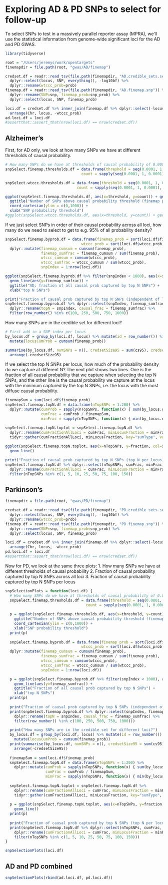 # Exploring AD & PD SNPs to select for follow-up

To select SNPs to test in a massively parallel reporter assay (MPRA), we'll use the statistical information from genome-wide significant loci for the AD and PD GWAS.

```r
library(tidyverse)

root = "/Users/jeremys/work/opentargets"
finemapdir = file.path(root, "gwas/AD/finemap")

credset.df = readr::read_tsv(file.path(finemapdir, "AD.credible_sets.set")) %>%
  dplyr::select(locus, SNP, everything(), -log10bf) %>%
  dplyr::rename(wtccc_prob=prob)
finemap.df = readr::read_tsv(file.path(finemapdir, "AD.finemap.snp")) %>%
  dplyr::rename(SNP=snp, finemap_prob=snp_prob) %>%
  dplyr::select(locus, SNP, finemap_prob)

loci.df = credset.df %>% inner_join(finemap.df %>% dplyr::select(-locus), by="SNP") %>%
  arrange(Chr, locus, -wtccc_prob)
ad.loci.df = loci.df
#assertthat::assert_that(nrow(loci.df) == nrow(credset.df))
```

## Alzheimer's

First, for AD only, we look at how many SNPs we have at different thresholds of causal probability.

```r

# How many SNPs do we have at thresholds of causal probability of 0.0001, 0.0002, etc.
snpSelect.finemap.thresholds.df = data.frame(threshold = seq(0.0001, 1, 0.0001),
                                  count = sapply(seq(0.0001, 1, 0.0001), FUN = function(x) { sum(loci.df$finemap_prob >= x) }))

snpSelect.wtccc.thresholds.df = data.frame(threshold = seq(0.0001, 1, 0.0001),
                                count = sapply(seq(0.0001, 1, 0.0001), FUN = function(x) { sum(loci.df$wtccc_prob >= x) }))

ggplot(snpSelect.finemap.thresholds.df, aes(x=threshold, y=count)) + geom_bar(stat="identity") +
  ggtitle("Number of SNPs above causal probability threshold (finemap prob)") +
  coord_cartesian(ylim = c(0,1000)) +
  xlab("SNP probability threshold")
#ggplot(snpSelect.wtccc.thresholds.df, aes(x=threshold, y=count)) + geom_bar(stat="identity") + ggtitle("Number of SNPs above causal probability threshold (WTCCC prob)") + coord_cartesian(ylim = c(0,1000))
```

If we just select SNPs in order of their causal probability across all loci, how many do we need to select to get to e.g. 95% of all probability density?

```r
snpSelect.finemap.byprob.df = data.frame(finemap_prob = sort(loci.df$finemap_prob, decreasing=T),
                                  wtccc_prob = sort(loci.df$wtccc_prob, decreasing=T)) %>%
  dplyr::mutate(finemap_cumsum = cumsum(finemap_prob),
                finemap_sumfrac = finemap_cumsum / sum(finemap_prob),
                wtccc_cumsum = cumsum(wtccc_prob),
                wtccc_sumfrac = wtccc_cumsum / sum(wtccc_prob),
                snpIndex = 1:nrow(loci.df))

ggplot(snpSelect.finemap.byprob.df %>% filter(snpIndex < 1000), aes(x=snpIndex)) +
  geom_line(aes(y=finemap_sumfrac)) +
  ggtitle("AD: fraction of all causal prob captured by top N SNPs") +
  xlab("top N SNPs")

print("Fraction of causal prob captured by top N SNPs (independent of locus)")
snpSelect.finemap.byprob.df %>% dplyr::select(snpIndex, finemap_sumfrac) %>%
  dplyr::rename(topN = snpIndex, causal_frac = finemap_sumfrac) %>%
  filter(row_number() %in% c(100, 250, 500, 750, 1000))
```

How many SNPs are in the credible set for different loci?
```r
# First add in a SNP index per locus
by_locus.df = group_by(loci.df, locus) %>% mutate(id = row_number()) %>%
  mutate(locusCumProb = cumsum(finemap_prob))

summarise(by_locus.df, numSNPs = n(), credsetSize95 = sum(cs95), credsetSize99 = sum(cs99)) %>%
  arrange(-credsetSize95)
```

If we select the top N SNPs per locus, how much of the probability density do we capture at different N? The next plot shows two lines. One is the fraction of all causal probability that we capture when selecting the top N SNPs, and the other line is the causal probability we capture at the locus with the minimum captured by the top N SNPs, i.e. the locus with the most diffuse causal probability.

```r
finemapSum = sum(loci.df$finemap_prob)
snpSelect.finemap.topN.df = data.frame(nTopSNPs = 1:200) %>%
  dplyr::mutate(cumProb = sapply(nTopSNPs, function(x) { sum(by_locus.df$finemap_prob[by_locus.df$id <= x]) }),
                cumFrac = cumProb / finemapSum,
                minFrac = sapply(nTopSNPs, function(x) { min(by_locus.df %>% filter(id == x) %>% .$locusCumProb) }))

snpSelect.finemap.topN.toplot = snpSelect.finemap.topN.df %>%
  dplyr::rename(cumFractionAllLoci = cumFrac, minLocusFraction = minFrac) %>%
  tidyr::gather(cumFractionAllLoci, minLocusFraction, key="sumType", value="fraction")
  
ggplot(snpSelect.finemap.topN.toplot, aes(x=nTopSNPs, y=fraction, col=sumType)) + 
  geom_line() 

print("Fraction of causal prob captured by top N SNPs (top N per locus)")
snpSelect.finemap.topN.df %>% dplyr::select(nTopSNPs, cumFrac, minFrac) %>%
  dplyr::rename(cumFractionAllLoci = cumFrac, minLocusFraction = minFrac) %>%
  filter(nTopSNPs %in% c(1, 5, 10, 25, 50, 75, 100, 150))
```

## Parkinson's

```r
finemapdir = file.path(root, "gwas/PD/finemap")

credset.df = readr::read_tsv(file.path(finemapdir, "PD.credible_sets.set")) %>%
  dplyr::select(locus, SNP, everything(), -log10bf) %>%
  dplyr::rename(wtccc_prob=prob)
finemap.df = readr::read_tsv(file.path(finemapdir, "PD.finemap.snp")) %>%
  dplyr::rename(SNP=snp, finemap_prob=snp_prob) %>%
  dplyr::select(locus, SNP, finemap_prob)

loci.df = credset.df %>% inner_join(finemap.df %>% dplyr::select(-locus), by="SNP") %>%
  arrange(Chr, locus, -wtccc_prob)
pd.loci.df = loci.df
#assertthat::assert_that(nrow(loci.df) == nrow(credset.df))
```

Now for PD, we look at the same three plots:
1. How many SNPs we have at different thresholds of causal probability
2. Fraction of causal probability captured by top N SNPs across all loci
3. Fraction of causal probability captured by top N SNPs per locus

```r

snpSelectionPlots = function(loci.df) {
  # How many SNPs do we have at thresholds of causal probability of 0.0001, 0.0002, etc.
  snpSelect.finemap.thresholds.df = data.frame(threshold = seq(0.0001, 1, 0.0001),
                                    count = sapply(seq(0.0001, 1, 0.0001), FUN = function(x) { sum(loci.df$finemap_prob >= x) }))
  
  p = ggplot(snpSelect.finemap.thresholds.df, aes(x=threshold, y=count)) + geom_bar(stat="identity") +
    ggtitle("Number of SNPs above causal probability threshold (finemap prob)") +
    coord_cartesian(ylim = c(0,1000)) +
    xlab("SNP probability threshold")
  print(p)
  
  snpSelect.finemap.byprob.df = data.frame(finemap_prob = sort(loci.df$finemap_prob, decreasing=T),
                                  wtccc_prob = sort(loci.df$wtccc_prob, decreasing=T)) %>%
  dplyr::mutate(finemap_cumsum = cumsum(finemap_prob),
                finemap_sumfrac = finemap_cumsum / sum(finemap_prob),
                wtccc_cumsum = cumsum(wtccc_prob),
                wtccc_sumfrac = wtccc_cumsum / sum(wtccc_prob),
                snpIndex = 1:nrow(loci.df))

  p = ggplot(snpSelect.finemap.byprob.df %>% filter(snpIndex < 1000), aes(x=snpIndex)) +
    geom_line(aes(y=finemap_sumfrac)) +
    ggtitle("Fraction of all causal prob captured by top N SNPs") +
    xlab("top N SNPs")
  print(p)
  
  print("Fraction of causal prob captured by top N SNPs (independent of locus)")
  print(snpSelect.finemap.byprob.df %>% dplyr::select(snpIndex, finemap_sumfrac) %>%
    dplyr::rename(topN = snpIndex, causal_frac = finemap_sumfrac) %>%
    filter(row_number() %in% c(100, 250, 500, 750, 1000)))

  print("How many SNPs are in the credible set for different loci?")
  by_locus.df = group_by(loci.df, locus) %>% mutate(id = row_number()) %>%
    mutate(locusCumProb = cumsum(finemap_prob))
  print(summarise(by_locus.df, numSNPs = n(), credsetSize95 = sum(cs95), credsetSize99 = sum(cs99)) %>%
    arrange(-credsetSize95))
  
  finemapSum = sum(loci.df$finemap_prob)
  snpSelect.finemap.topN.df = data.frame(nTopSNPs = 1:200) %>%
    dplyr::mutate(cumProb = sapply(nTopSNPs, function(x) { sum(by_locus.df$finemap_prob[by_locus.df$id <= x]) }),
                  cumFrac = cumProb / finemapSum,
                  minFrac = sapply(nTopSNPs, function(x) { min(by_locus.df %>% filter(id == x) %>% .$locusCumProb) }))
  
  snpSelect.finemap.topN.toplot = snpSelect.finemap.topN.df %>%
    dplyr::rename(cumFractionAllLoci = cumFrac, minLocusFraction = minFrac) %>%
    tidyr::gather(cumFractionAllLoci, minLocusFraction, key="sumType", value="fraction")
    
  p = ggplot(snpSelect.finemap.topN.toplot, aes(x=nTopSNPs, y=fraction, col=sumType)) + 
    geom_line()
  print(p)
  
  print("Fraction of causal prob captured by top N SNPs (top N per locus)")
  print(snpSelect.finemap.topN.df %>% dplyr::select(nTopSNPs, cumFrac, minFrac) %>%
    dplyr::rename(cumFractionAllLoci = cumFrac, minLocusFraction = minFrac) %>%
    filter(nTopSNPs %in% c(1, 5, 10, 25, 50, 75, 100, 150)))
}

snpSelectionPlots(loci.df)
```

## AD and PD combined

```r
snpSelectionPlots(rbind(ad.loci.df, pd.loci.df))
```


